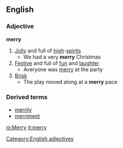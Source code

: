 ==English==
===Adjective===
'''merry'''
#[[Jolly]] and full of [[high]]-[[spirit]]s
#* We had a very '''merry''' Christmas
#[[Festive]] and full of [[fun]] and [[laughter]]
#* Averyone was [[merry]] at the party
#[[Brisk]]
#* The play moved along at a '''merry''' pace
===Derived terms===
*[[merrily]]
*[[merriment]]
[[Category:English adjectives]]

[[io:Merry]]
[[it:merry]]